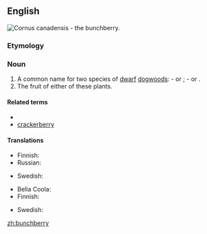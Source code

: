 ==English==
[[Image:Cornus canadensis 25781.JPG|thumb|''Cornus canadensis'' - the '''bunchberry'''.]]
{{wikipedia}}
===Etymology===
{{compound|bunch|berry|lang=en}}
===Noun===
{{en-noun|bunchberries}}

# A common name for two species of [[dwarf]] [[dogwood]]s: {{taxlink|Cornus canadensis|species|noshow=1}} - {{vern|Canadian bunchberry}} or {{vern|eastern bunchberry}}; {{taxlink|Cornus suecica|species|noshow=1}} - {{vern|Eurasian bunchberry}} or {{vern|northern bunchberry}}.
# The fruit of either of these plants.

====Related terms====
* {{vern|Canadian dwarf cornel}}
* [[crackerberry]]

====Translations====
{{trans-top|plant}}
* Finnish: {{t|fi|ruohokanukka}}
* Russian: {{t+|ru|дёрен|m|tr=djóren|sc=Cyrl}}
{{trans-mid}}
* Swedish: {{t|sv|hönsbär|n}}
{{trans-bottom}}

{{trans-top|fruit}}
* Bella Coola: {{t|blc|p̓x̣ʷłt}}
* Finnish: {{t|fi|[[ruohokanukan]] [[marja]]}}
{{trans-mid}}
* Swedish: {{t|sv|hönsbär|n}}
{{trans-bottom}}

[[zh:bunchberry]]